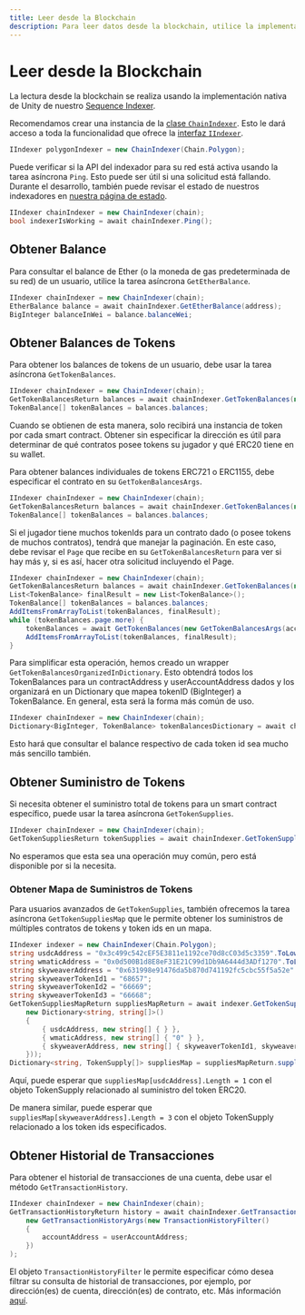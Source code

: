 ```yaml
---
title: Leer desde la Blockchain
description: Para leer datos desde la blockchain, utilice la implementación nativa de Unity del Sequence Indexer.
---
```


# Leer desde la Blockchain
La lectura desde la blockchain se realiza usando la implementación nativa de Unity de nuestro [Sequence Indexer](/api-references/indexer/overview).

Recomendamos crear una instancia de la [clase `ChainIndexer`](https://github.com/0xsequence/sequence-unity/blob/master/Assets/SequenceSDK/Indexer/ChainIndexer.cs). Esto le dará acceso a toda la funcionalidad que ofrece la [interfaz `IIndexer`](https://github.com/0xsequence/sequence-unity/blob/master/Assets/SequenceSDK/Indexer/IIndexer.cs).

```csharp
IIndexer polygonIndexer = new ChainIndexer(Chain.Polygon);
```

Puede verificar si la API del indexador para su red está activa usando la tarea asíncrona `Ping`. Esto puede ser útil si una solicitud está fallando. Durante el desarrollo, también puede revisar el estado de nuestros indexadores en [nuestra página de estado](https://status.sequence.info/).

```csharp
IIndexer chainIndexer = new ChainIndexer(chain);
bool indexerIsWorking = await chainIndexer.Ping();
```

## Obtener Balance
Para consultar el balance de Ether (o la moneda de gas predeterminada de su red) de un usuario, utilice la tarea asíncrona `GetEtherBalance`.

```csharp
IIndexer chainIndexer = new ChainIndexer(chain);
EtherBalance balance = await chainIndexer.GetEtherBalance(address);
BigInteger balanceInWei = balance.balanceWei;
```

## Obtener Balances de Tokens
Para obtener los balances de tokens de un usuario, debe usar la tarea asíncrona `GetTokenBalances`.

```csharp
IIndexer chainIndexer = new ChainIndexer(chain);
GetTokenBalancesReturn balances = await chainIndexer.GetTokenBalances(new GetTokenBalancesArgs(address));
TokenBalance[] tokenBalances = balances.balances;
```

Cuando se obtienen de esta manera, solo recibirá una instancia de token por cada smart contract. Obtener sin especificar la dirección es útil para determinar de qué contratos posee tokens su jugador y qué ERC20 tiene en su wallet.

Para obtener balances individuales de tokens ERC721 o ERC1155, debe especificar el contrato en su `GetTokenBalancesArgs`.

```csharp
IIndexer chainIndexer = new ChainIndexer(chain);
GetTokenBalancesReturn balances = await chainIndexer.GetTokenBalances(new GetTokenBalancesArgs(userAddress, contractAddress));
TokenBalance[] tokenBalances = balances.balances;
```

Si el jugador tiene muchos tokenIds para un contrato dado (o posee tokens de muchos contratos), tendrá que manejar la paginación. En este caso, debe revisar el `Page` que recibe en su `GetTokenBalancesReturn` para ver si hay más y, si es así, hacer otra solicitud incluyendo el Page.

```csharp
IIndexer chainIndexer = new ChainIndexer(chain);
GetTokenBalancesReturn balances = await chainIndexer.GetTokenBalances(new GetTokenBalancesArgs(userAddress, contractAddress));
List<TokenBalance> finalResult = new List<TokenBalance>();
TokenBalance[] tokenBalances = balances.balances;
AddItemsFromArrayToList(tokenBalances, finalResult);
while (tokenBalances.page.more) {
    tokenBalances = await GetTokenBalances(new GetTokenBalancesArgs(accountAddress, contractAddress, tokenBalances.page));
    AddItemsFromArrayToList(tokenBalances, finalResult);
}
```

Para simplificar esta operación, hemos creado un wrapper `GetTokenBalancesOrganizedInDictionary`. Esto obtendrá todos los TokenBalances para un contractAddress y userAccountAddress dados y los organizará en un Dictionary que mapea tokenID (BigInteger) a TokenBalance. En general, esta será la forma más común de uso.

```csharp
IIndexer chainIndexer = new ChainIndexer(chain);
Dictionary<BigInteger, TokenBalance> tokenBalancesDictionary = await chainIndexer.GetTokenBalancesOrganizedInDictionary(accountAddress, contractAddress);
```

Esto hará que consultar el balance respectivo de cada token id sea mucho más sencillo también.

## Obtener Suministro de Tokens
Si necesita obtener el suministro total de tokens para un smart contract específico, puede usar la tarea asíncrona `GetTokenSupplies`.

```csharp
IIndexer chainIndexer = new ChainIndexer(chain);
GetTokenSuppliesReturn tokenSupplies = await chainIndexer.GetTokenSupplies(new GetTokenSuppliesArgs(contractAddress))
```

No esperamos que esta sea una operación muy común, pero está disponible por si la necesita.

### Obtener Mapa de Suministros de Tokens
Para usuarios avanzados de `GetTokenSupplies`, también ofrecemos la tarea asíncrona `GetTokenSuppliesMap` que le permite obtener los suministros de múltiples contratos de tokens y token ids en un mapa.

```csharp
IIndexer indexer = new ChainIndexer(Chain.Polygon);
string usdcAddress = "0x3c499c542cEF5E3811e1192ce70d8cC03d5c3359".ToLower();
string wmaticAddress = "0x0d500B1d8E8eF31E21C99d1Db9A6444d3ADf1270".ToLower();
string skyweaverAddress = "0x631998e91476da5b870d741192fc5cbc55f5a52e".ToLower();
string skyweaverTokenId1 = "68657";
string skyweaverTokenId2 = "66669";
string skyweaverTokenId3 = "66668";
GetTokenSuppliesMapReturn suppliesMapReturn = await indexer.GetTokenSuppliesMap(new GetTokenSuppliesMapArgs(
    new Dictionary<string, string[]>()
    {
        { usdcAddress, new string[] { } },
        { wmaticAddress, new string[] { "0" } },
        { skyweaverAddress, new string[] { skyweaverTokenId1, skyweaverTokenId2, skyweaverTokenId3 } },
    }));
Dictionary<string, TokenSupply[]> suppliesMap = suppliesMapReturn.supplies;
```

Aquí, puede esperar que `suppliesMap[usdcAddress].Length = 1` con el objeto TokenSupply relacionado al suministro del token ERC20.

De manera similar, puede esperar que `suppliesMap[skyweaverAddress].Length = 3` con el objeto TokenSupply relacionado a los token ids especificados.

## Obtener Historial de Transacciones
Para obtener el historial de transacciones de una cuenta, debe usar el método `GetTransactionHistory`.

```csharp
IIndexer chainIndexer = new ChainIndexer(chain);
GetTransactionHistoryReturn history = await chainIndexer.GetTransactionHistory(
    new GetTransactionHistoryArgs(new TransactionHistoryFilter()
    {
        accountAddress = userAccountAddress;
    })
);
```

El objeto `TransactionHistoryFilter` le permite especificar cómo desea filtrar su consulta de historial de transacciones, por ejemplo, por dirección(es) de cuenta, dirección(es) de contrato, etc. Más información [aquí](/api-references/indexer/examples/transaction-history).